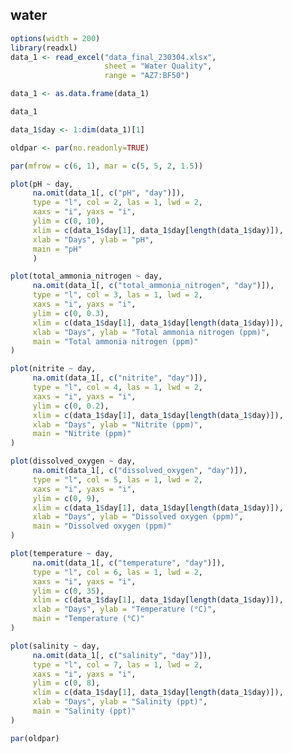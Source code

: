 water
---

```r
options(width = 200)
library(readxl)
data_1 <- read_excel("data_final_230304.xlsx",
                     sheet = "Water Quality", 
                     range = "AZ7:BF50")

data_1 <- as.data.frame(data_1)

data_1

data_1$day <- 1:dim(data_1)[1]

oldpar <- par(no.readonly=TRUE)

par(mfrow = c(6, 1), mar = c(5, 5, 2, 1.5))

plot(pH ~ day,
     na.omit(data_1[, c("pH", "day")]),
     type = "l", col = 2, las = 1, lwd = 2,
     xaxs = "i", yaxs = "i",
     ylim = c(0, 10),
     xlim = c(data_1$day[1], data_1$day[length(data_1$day)]),
     xlab = "Days", ylab = "pH",
     main = "pH"
     )

plot(total_ammonia_nitrogen ~ day,
     na.omit(data_1[, c("total_ammonia_nitrogen", "day")]),
     type = "l", col = 3, las = 1, lwd = 2,
     xaxs = "i", yaxs = "i",
     ylim = c(0, 0.3),
     xlim = c(data_1$day[1], data_1$day[length(data_1$day)]),
     xlab = "Days", ylab = "Total ammonia nitrogen (ppm)",
     main = "Total ammonia nitrogen (ppm)"
)

plot(nitrite ~ day,
     na.omit(data_1[, c("nitrite", "day")]),
     type = "l", col = 4, las = 1, lwd = 2,
     xaxs = "i", yaxs = "i",
     ylim = c(0, 0.2),
     xlim = c(data_1$day[1], data_1$day[length(data_1$day)]),
     xlab = "Days", ylab = "Nitrite (ppm)",
     main = "Nitrite (ppm)"
)

plot(dissolved_oxygen ~ day,
     na.omit(data_1[, c("dissolved_oxygen", "day")]),
     type = "l", col = 5, las = 1, lwd = 2,
     xaxs = "i", yaxs = "i",
     ylim = c(0, 9),
     xlim = c(data_1$day[1], data_1$day[length(data_1$day)]),
     xlab = "Days", ylab = "Dissolved oxygen (ppm)",
     main = "Dissolved oxygen (ppm)"
)

plot(temperature ~ day,
     na.omit(data_1[, c("temperature", "day")]),
     type = "l", col = 6, las = 1, lwd = 2,
     xaxs = "i", yaxs = "i",
     ylim = c(0, 35),
     xlim = c(data_1$day[1], data_1$day[length(data_1$day)]),
     xlab = "Days", ylab = "Temperature (°C)",
     main = "Temperature (°C)"
)

plot(salinity ~ day,
     na.omit(data_1[, c("salinity", "day")]),
     type = "l", col = 7, las = 1, lwd = 2,
     xaxs = "i", yaxs = "i",
     ylim = c(0, 8),
     xlim = c(data_1$day[1], data_1$day[length(data_1$day)]),
     xlab = "Days", ylab = "Salinity (ppt)",
     main = "Salinity (ppt)"
)

par(oldpar)
```

